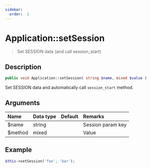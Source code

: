 ```yaml
---
sidebar:
  order:  1
---
```


# Application::setSession

> Set SESSION data (and call session_start)

## Description

```php
public void Application::setSession( string $name, mixed $value )
```

Set SESSION data and automatically call `session_start` method.

## Arguments

| Name    | Data type | Default | Remarks           |
| :------ | :-------- | :------ | :---------------- |
| $name   | string    |         | Session param key |
| $method | mixed     |         | Value             |

## Example

```php title="Controller"
$this->setSession('foo', 'bar');
```
